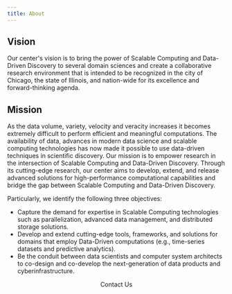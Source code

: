 ```yaml
---
title: About
---
```



## Vision

Our center's vision is to bring the power of Scalable Computing and Data-Driven Discovery to several domain sciences
and create a collaborative research environment that is intended to be recognized in the city of Chicago, the state
of Illinois, and nation-wide for its excellence and forward-thinking agenda.

## Mission

As the data volume, variety, velocity and veracity increases it becomes extremely difficult to perform efficient and
meaningful computations. The availability of data, advances in modern data science and scalable computing technologies
has now made it possible to use data-driven techniques in scientific discovery. Our mission is to empower research in
the intersection of Scalable Computing and Data-Driven Discovery. Through its cutting-edge research, our center aims to
develop, extend, and release advanced solutions for high-performance computational capabilities and bridge the gap
between Scalable Computing and Data-Driven Discovery.

Particularly, we identify the following three objectives:

- Capture the demand for expertise in Scalable Computing technologies such as parallelization, advanced data management,
  and distributed storage solutions.
- Develop and extend cutting-edge tools, frameworks, and solutions for domains that employ Data-Driven computations
  (e.g., time-series datasets and predictive analytics).
- Be the conduit between data scientists and computer system architects to co-design and co-develop the next-generation
  of data products and cyberinfrastructure.

<center>

<Link className="button button--primary button--lg margin-vert--lg" to="/contact">
  Contact Us
</Link>

</center>

